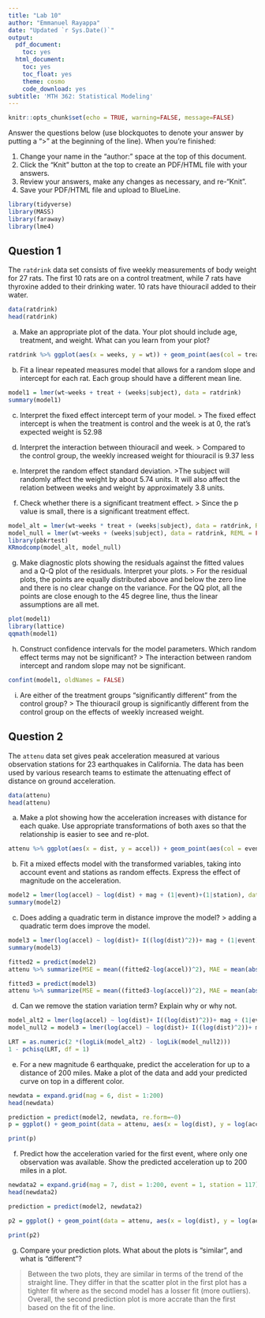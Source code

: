 ```yaml
---
title: "Lab 10"
author: "Emmanuel Rayappa"
date: "Updated `r Sys.Date()`"
output:
  pdf_document:
    toc: yes
  html_document:
    toc: yes
    toc_float: yes
    theme: cosmo
    code_download: yes
subtitle: 'MTH 362: Statistical Modeling'
---
```


```r
knitr::opts_chunk$set(echo = TRUE, warning=FALSE, message=FALSE)
```

Answer the questions below (use blockquotes to denote your answer by putting a ">" at the beginning of the line). When you're finished:

1.  Change your name in the "author:" space at the top of this document.
2.  Click the "Knit" button at the top to create an PDF/HTML file with your answers.
3.  Review your answers, make any changes as necessary, and re-"Knit".
4.  Save your PDF/HTML file and upload to BlueLine.

```r
library(tidyverse)
library(MASS)
library(faraway)
library(lme4)
```

## Question 1

The `ratdrink` data set consists of five weekly measurements of body weight for 27 rats. The first 10 rats are on a control treatment, while 7 rats have thyroxine added to their drinking water. 10 rats have thiouracil added to their water.

```r
data(ratdrink)
head(ratdrink)
```

a) Make an appropriate plot of the data. Your plot should include age, treatment, and weight. What can you learn from your plot?
```r
ratdrink %>% ggplot(aes(x = weeks, y = wt)) + geom_point(aes(col = treat))
```

b) Fit a linear repeated measures model that allows for a random slope and intercept for each rat. Each group should have a different mean line.
```r
model1 = lmer(wt~weeks + treat + (weeks|subject), data = ratdrink)
summary(model1)
```

c) Interpret the fixed effect intercept term of your model.
> The fixed effect intercept is when the treatment is control and the week is at 0, the rat's expected weight is 52.98

d) Interpret the interaction between thiouracil and week.
> Compared to the control group, the weekly increased weight for thiouracil is 9.37 less

e) Interpret the random effect standard deviation.
>The subject will randomly affect the weight by about 5.74 units. It will also affect the relation between weeks and weight by approximately 3.8 units. 

f) Check whether there is a significant treatment effect.
> Since the p value is small, there is a significant treatment effect.

```r
model_alt = lmer(wt~weeks * treat + (weeks|subject), data = ratdrink, REML = FALSE)
model_null = lmer(wt~weeks + (weeks|subject), data = ratdrink, REML = FALSE)
library(pbkrtest)
KRmodcomp(model_alt, model_null)
```


g) Make diagnostic plots showing the residuals against the fitted values and a Q-Q plot of the residuals. Interpret your plots. 
> For the residual plots, the points are equally distributed above and below the zero line and there is no clear change on the variance. For the QQ plot, all the points are close enough to the 45 degree line, thus the linear assumptions are all met. 

```r
plot(model1)
library(lattice)
qqmath(model1)
```

h) Construct confidence intervals for the model parameters. Which random effect terms may not be significant?
> The interaction between random intercept and random slope may not be significant. 

```r
confint(model1, oldNames = FALSE)
```

i) Are either of the treatment groups "significantly different" from the control group?
> The thiouracil group is significantly different from the control group on the effects of weekly increased weight. 

## Question 2

The `attenu` data set gives peak acceleration measured at various observation stations for 23 earthquakes in California. The data has been used by various research teams to estimate the attenuating effect of distance on ground acceleration.

```r
data(attenu)
head(attenu)
```

a) Make a plot showing how the acceleration increases with distance for each quake. Use appropriate transformations of both axes so that the relationship is easier to see and re-plot.
```r
attenu %>% ggplot(aes(x = dist, y = accel)) + geom_point(aes(col = event)) + scale_x_log10() + scale_y_log10()
```

b) Fit a mixed effects model with the transformed variables, taking into account event and stations as random effects. Express the effect of magnitude on the acceleration. 
```r
model2 = lmer(log(accel) ~ log(dist) + mag + (1|event)+(1|station), data = attenu)
summary(model2)
```

c) Does adding a quadratic term in distance improve the model?
> adding a quadratic term does improve the model. 

```r
model3 = lmer(log(accel) ~ log(dist)+ I((log(dist)^2))+ mag + (1|event)+(1|station), data = attenu)
summary(model3)

fitted2 = predict(model2)
attenu %>% summarize(MSE = mean((fitted2-log(accel))^2), MAE = mean(abs(fitted2-log(accel))))

fitted3 = predict(model3)
attenu %>% summarize(MSE = mean((fitted3-log(accel))^2), MAE = mean(abs(fitted3-log(accel))))
```

d) Can we remove the station variation term? Explain why or why not.

```r
model_alt2 = lmer(log(accel) ~ log(dist)+ I((log(dist)^2))+ mag + (1|event)+(1|station), data = attenu, REML = FALSE)
model_null2 = model3 = lmer(log(accel) ~ log(dist)+ I((log(dist)^2))+ mag + (1|event), data = attenu, REML = FALSE)

LRT = as.numeric(2 *(logLik(model_alt2) - logLik(model_null2)))
1 - pchisq(LRT, df = 1)
```

e) For a new magnitude 6 earthquake, predict the acceleration for up to a distance of 200 miles. Make a plot of the data and add your predicted curve on top in a different color.

```r
newdata = expand.grid(mag = 6, dist = 1:200)
head(newdata)

prediction = predict(model2, newdata, re.form=~0)
p = ggplot() + geom_point(data = attenu, aes(x = log(dist), y = log(accel)), col = "blue") + geom_line(data = newdata, aes(x = log(dist), y = prediction), col = "red")

print(p)
```

f) Predict how the acceleration varied for the first event, where only one observation was available. Show the predicted acceleration up to 200 miles in a plot.

```r
newdata2 = expand.grid(mag = 7, dist = 1:200, event = 1, station = 117)
head(newdata2)

prediction = predict(model2, newdata2)

p2 = ggplot() + geom_point(data = attenu, aes(x = log(dist), y = log(accel)), col = "blue") + geom_line(data = newdata2, aes(x = log(dist), y = prediction), col = "red")

print(p2)
```

g) Compare your prediction plots. What about the plots is "similar", and what is "different"?

> Between the two plots, they are similar in terms of the trend of the straight line. They differ in that the scatter plot in the first plot has a tighter fit where as the second model has a losser fit (more outliers). Overall, the second prediction plot is more accrate than the first based on the fit of the line. 